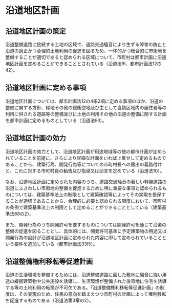 # 沿道地区計画

## 沿道地区計画の策定

沿道整備道路に接続する土地の区域で、道路交通騒音により生ずる障害の防止と沿道の適正かつ合理的土地利用の促進を図るため、一体的かつ総合的に市街地を整備することが適切であると認められる区域について、市町村は都市計画に沿道地区計画を定めることができることとされている（沿道法9Ⅰ、都市計画法12の42）。

## 沿道地区計画に定める事項

沿道地区計画については、都市計画法12の4条2項に定める事項のほか、沿道の整備に関する方針、緑地その他の緩衝空地及び主として当該区域内の居住者等の利用に供される道路等の整備並びに土地の利用その他の沿道の整備に関する計画を都市計画に定めるものとしている（沿道法9Ⅱ）。

## 沿道地区計画の効力

沿道地区計画の効力として、沿道地区計画が用途地域等の他の都市計画が定められていることを前提に、さらにより詳細な計画をいわば上乗せして定めるものであることから、建築行為、開発行為等についての市町村長への届出の義務付けと、これに対する市町村長の勧告及び指導又は助言を定めている（沿道法10）。

なお、沿道地区計画に定められた内容のうち、道路交通騒音の著しい幹線道路の沿道にふさわしい市街地の整備を促進するために特に重要な事項と認められるものについては、建築基準法上の制限として建築確認等によってその実現を担保することが適切であることから、合理的に必要と認められる限度において、市町村の条例で建築基準法上の制限として定めることができることとしている（建築基準法68の2）。

また、開発行為のうち開発許可を要するものについては開発許可を通じて沿道の整備の促進を図ることとし、具体的には、開発許可基準に予定建築物の用途又は開発行為の設計が沿道地区計画に定められた内容に即して定められていることという要件を追加している（都市計画法33Ⅰ5）。

## 沿道整備権利移転等促進計画

沿道の生活環境を整備するためには、沿道整備道路に面した敷地に騒音に強い用途の緩衝建築物や公共施設を誘導し、生活環境が整備された後背地に住宅を誘導する等の土地利用の転換が不可欠である。「沿道整備権利移転等促進計画」の制度は、その実現のため、住民の意向を踏まえつつ市町村の計画によって権利移転を促進するものである（沿道法第3章の2）。
